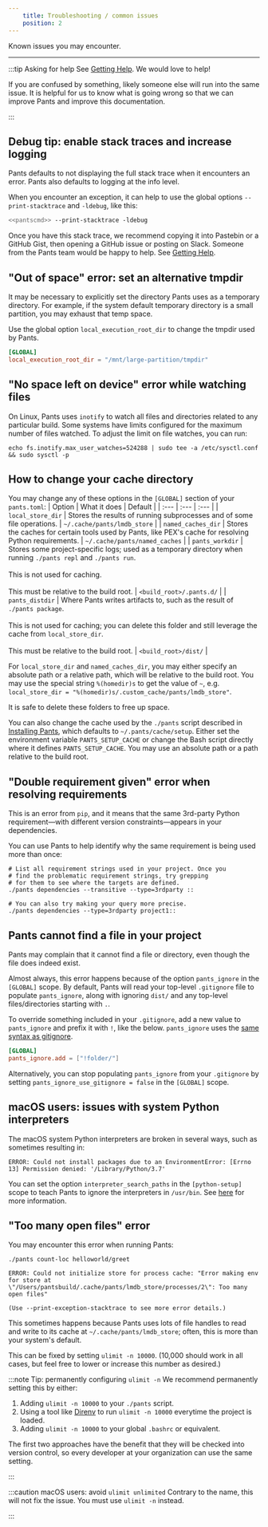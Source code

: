 ```yaml
---
    title: Troubleshooting / common issues
    position: 2
---
```


Known issues you may encounter.

---


:::tip Asking for help
See [Getting Help](/community/members). We would love to help!

If you are confused by something, likely someone else will run into the same issue. It is helpful for us to know what is going wrong so that we can improve Pants and improve this documentation.

:::


## Debug tip: enable stack traces and increase logging
Pants defaults to not displaying the full stack trace when it encounters an error. Pants also defaults to logging at the info level.
 
When you encounter an exception, it can help to use the global options `--print-stacktrace` and `-ldebug`, like this:

```bash
<<pantscmd>> --print-stacktrace -ldebug
```

Once you have this stack trace, we recommend copying it into Pastebin or a GitHub Gist, then opening a GitHub issue or posting on Slack. Someone from the Pants team would be happy to help. See [Getting Help](/community/members).
## \"Out of space\" error: set an alternative tmpdir
It may be necessary to explicitly set the directory Pants uses as a temporary directory. For example, if the system default temporary directory is a small partition, you may exhaust that temp space.

Use the global option `local_execution_root_dir` to change the tmpdir used by Pants.

```toml title="pants.toml"
[GLOBAL]
local_execution_root_dir = "/mnt/large-partition/tmpdir"
```


## \"No space left on device\" error while watching files
On Linux, Pants uses `inotify` to watch all files and directories related to any particular build. Some systems have limits configured for the maximum number of files watched. To adjust the limit on file watches, you can run:
```shell title="shell"
echo fs.inotify.max_user_watches=524288 | sudo tee -a /etc/sysctl.conf && sudo sysctl -p
```


## How to change your cache directory
You may change any of these options in the `[GLOBAL]` section of your `pants.toml`:
| Option | What it does | Default |
| :--- | :--- | :--- |
| `local_store_dir` | Stores the results of running subprocesses and of some file operations. | `~/.cache/pants/lmdb_store` |
| `named_caches_dir` | Stores the caches for certain tools used by Pants, like PEX's cache for resolving Python requirements. | `~/.cache/pants/named_caches` |
| `pants_workdir` | Stores some project-specific logs; used as a temporary directory when running `./pants repl` and `./pants run`.<br/><br/>This is not used for caching.<br/><br/>This must be relative to the build root. | `<build_root>/.pants.d/` |
| `pants_distdir` | Where Pants writes artifacts to, such as the result of `./pants package`.<br/><br/>This is not used for caching; you can delete this folder and still leverage the cache from `local_store_dir`.<br/><br/>This must be relative to the build root. | `<build_root>/dist/` |

For `local_store_dir` and `named_caches_dir`, you may either specify an absolute path or a relative path, which will be relative to the build root. You may use the special string `%(homedir)s` to get the value of `~`, e.g. `local_store_dir = "%(homedir)s/.custom_cache/pants/lmdb_store"`.

It is safe to delete these folders to free up space.

You can also change the cache used by the `./pants` script described in [Installing Pants](../../introduction/getting-started/installing-pants.mdx), which defaults to `~/.pants/cache/setup`. Either set the environment variable `PANTS_SETUP_CACHE` or change the Bash script directly where it defines `PANTS_SETUP_CACHE`. You may use an absolute path or a path relative to the build root.
## \"Double requirement given\" error when resolving requirements
This is an error from `pip`, and it means that the same 3rd-party Python requirement—with different version constraints—appears in your dependencies.

You can use Pants to help identify why the same requirement is being used more than once:
```shell title="Shell"
# List all requirement strings used in your project. Once you
# find the problematic requirement strings, try grepping
# for them to see where the targets are defined.
./pants dependencies --transitive --type=3rdparty ::

# You can also try making your query more precise.
./pants dependencies --type=3rdparty project1::
```


## Pants cannot find a file in your project
Pants may complain that it cannot find a file or directory, even though the file does indeed exist.

Almost always, this error happens because of the option `pants_ignore` in the `[GLOBAL]` scope. By default, Pants will read your top-level `.gitignore` file to populate `pants_ignore`, along with ignoring `dist/` and any top-level files/directories starting with `.`.

To override something included in your `.gitignore`, add a new value to `pants_ignore` and prefix it with `!`, like the below. `pants_ignore` uses the [same syntax as gitignore](https://git-scm.com/docs/gitignore).
```toml title="pants.toml"
[GLOBAL]
pants_ignore.add = ["!folder/"]
```

Alternatively, you can stop populating `pants_ignore` from your `.gitignore` by setting `pants_ignore_use_gitignore = false` in the `[GLOBAL]` scope.
## macOS users: issues with system Python interpreters
The macOS system Python interpreters are broken in several ways, such as sometimes resulting in:

```
ERROR: Could not install packages due to an EnvironmentError: [Errno 13] Permission denied: '/Library/Python/3.7'
```

You can set the option `interpreter_search_paths` in the `[python-setup]` scope to teach Pants to ignore the interpreters in `/usr/bin`. See [here](../../python/overview/interpreter-compatibility.mdx#changing-the-interpreter-search-path) for more information.
## \"Too many open files\" error
You may encounter this error when running Pants:

```
./pants count-loc helloworld/greet

ERROR: Could not initialize store for process cache: "Error making env for store at \"/Users/pantsbuild/.cache/pants/lmdb_store/processes/2\": Too many open files"

(Use --print-exception-stacktrace to see more error details.)
```

This sometimes happens because Pants uses lots of file handles to read and write to its cache at `~/.cache/pants/lmdb_store`; often, this is more than your system's default.

This can be fixed by setting `ulimit -n 10000`. (10,000 should work in all cases, but feel free to lower or increase this number as desired.)

:::note Tip: permanently configuring `ulimit -n`
We recommend permanently setting this by either:

1. Adding `ulimit -n 10000` to your `./pants` script.
2. Using a tool like [Direnv](https://direnv.net) to run `ulimit -n 10000` everytime the project is loaded.
3. Adding `ulimit -n 10000` to your global `.bashrc` or equivalent.

The first two approaches have the benefit that they will be checked into version control, so every developer at your organization can use the same setting.

:::



:::caution macOS users: avoid `ulimit unlimited`
Contrary to the name, this will not fix the issue. You must use `ulimit -n` instead.

:::